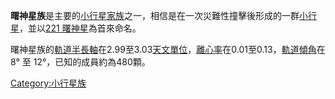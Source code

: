 '''曙神星族'''是主要的[[小行星家族|小行星家族]]之一，相信是在一次災難性撞擊後形成的一群[[小行星|小行星]]，並以[[小行星221|221 曙神星]]為首來命名。

曙神星族的[[軌道|軌道]][[半長軸|半長軸]]在2.99至3.03[[天文單位|天文單位]]，[[離心率|離心率]]在0.01至0.13，[[軌道傾角|軌道傾角]]在8° 至 12°，已知的成員約為480顆。

{{小天體}}

[[Category:小行星族|Category:小行星族]]